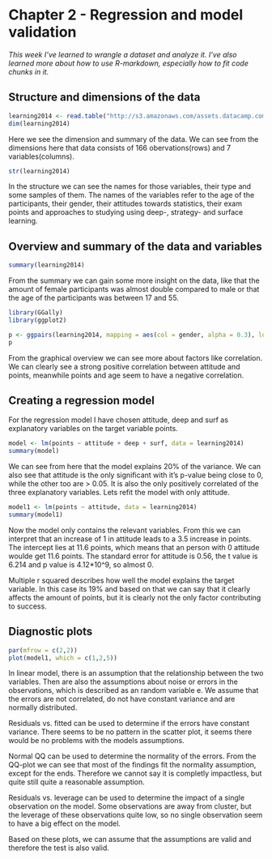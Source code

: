 # Chapter 2 - Regression and model validation

*This week I've learned to wrangle a dataset and analyze it. I've also learned more about how to use R-markdown, especially how to fit code chunks in it.*

## Structure and dimensions of the data

```r
learning2014 <- read.table("http://s3.amazonaws.com/assets.datacamp.com/production/course_2218/datasets/learning2014.txt",sep=",", header=TRUE)
dim(learning2014)
```

Here we see the dimension and summary of the data. We can see from the dimensions here that data consists of 166 obervations(rows) and 7 variables(columns). 

```r
str(learning2014)
```

In the structure we can see the names for those variables, their type and some samples of them. The names of the variables refer to the age of the participants, their gender, their attitudes towards statistics, their exam points and approaches to studying using deep-, strategy- and surface learning.

## Overview and summary of the data and variables

```r
summary(learning2014)
```

From the summary we can gain some more insight on the data, like that the amount of female participants was almost double compared to male or that the age of the participants was between 17 and 55.

```r
library(GGally)
library(ggplot2)

p <- ggpairs(learning2014, mapping = aes(col = gender, alpha = 0.3), lower = list(combo = wrap("facethist", bins = 20)))
p
```

From the graphical overview we can see more about factors like correlation. We can clearly see a strong positive correlation between attitude and points, meanwhile points and age seem to have a negative correlation.

## Creating a regression model

For the regression model I have chosen attitude, deep and surf as explanatory variables on the target variable points.

```r
model <- lm(points ~ attitude + deep + surf, data = learning2014)
summary(model)
```

We can see from here that the model explains 20% of the variance. We can also see that attitude is the only significant with it's p-value being close to 0, while the other too are > 0.05. It is also the only positively correlated of the three explanatory variables. Lets refit the model with only attitude.

```r
model1 <- lm(points ~ attitude, data = learning2014)
summary(model1)
```

Now the model only contains the relevant variables. From this we can interpret that an increase of 1 in attitude leads to a 3.5 increase in points. The intercept lies at 11.6 points, which means that an person with 0 attitude woulde get 11.6 points. The standard error for attitude is 0.56, the t value is 6.214 and p value is 4.12*10^9, so almost 0.

Multiple r squared describes how well the model explains the target variable. In this case its 19% and based on that we can say that it clearly affects the amount of points, but it is clearly not the only factor contributing to success.

## Diagnostic plots

```r
par(mfrow = c(2,2))
plot(model1, which = c(1,2,5))
```

In linear model, there is an assumption that the relationship between the two variables. Then are also the assumptions about noise or errors in the observations, which is described as an random variable e. We assume that the errors are not correlated, do not have constant variance and are normally distributed.

Residuals vs. fitted can be used to determine if the errors have constant variance. There seems to be no pattern in the scatter plot, it seems there would be no problems with the models assumptions.

Normal QQ can be used to determine the normality of the errors. From the QQ-plot we can see that most of the findings fit the normality assumption, except for the ends. Therefore we cannot say it is completly impactless, but quite still quite a reasonable assumption.

Residuals vs. leverage can be used to determine the impact of a single observation on the model. Some observations are away from cluster, but the leverage of these observations quite low, so no single observation seem to have a big effect on the model.

Based on these plots, we can assume that the assumptions are valid and therefore the test is also valid.